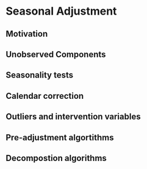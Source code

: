 # Seasonal Adjustment 

## Motivation

## Unobserved Components 

## Seasonality tests

## Calendar correction

## Outliers and intervention variables 

## Pre-adjustment algortithms 

## Decompostion algorithms 
